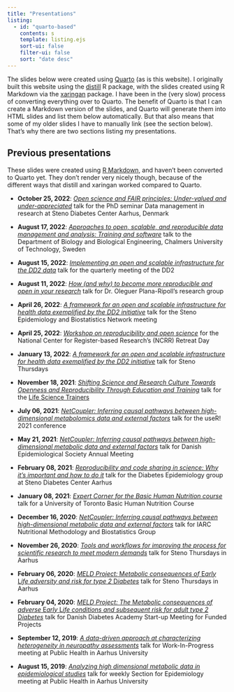 ```yaml
---
title: "Presentations"
listing:
  - id: "quarto-based"
    contents: s
    template: listing.ejs
    sort-ui: false
    filter-ui: false
    sort: "date desc"
---
```


The slides below were created using [Quarto](https://quarto.org/) (as is
this website). I originally built this website using the
[distill](https://rstudio.github.io/distill/) R package, with the slides
created using R Markdown via the
[xaringan](https://slides.yihui.org/xaringan/) package. I have been in
the (very slow) process of converting everything over to Quarto. The
benefit of Quarto is that I can create a Markdown version of the slides,
and Quarto will generate them into HTML slides and list them below
automatically. But that also means that some of my older slides I have
to manually link (see the section below). That's why there are two
sections listing my presentations.

::: {#quarto-based}
:::

## Previous presentations

These slides were created using [R
Markdown](https://rmarkdown.rstudio.com/), and haven't been converted to
Quarto yet. They don't render very nicely though, because of the
different ways that distill and xaringan worked compared to Quarto.

-   **October 25, 2022**: [*Open science and FAIR principles:
    Under-valued and under-appreciated*](steno/2022-10-25/index.html)
    talk for the PhD seminar Data management in research at Steno
    Diabetes Center Aarhus, Denmark

-   **August 17, 2022**: [*Approaches to open, scalable, and
    reproducible data management and analysis: Training and
    software*](misc/2022-08-17/index.html) talk to the Department of
    Biology and Biological Engineering, Chalmers University of
    Technology, Sweden

-   **August 15, 2022**: [*Implementing an open and scalable
    infrastructure for the DD2 data*](misc/2022-08-15/index.html) talk
    for the quarterly meeting of the DD2

-   **August 11, 2022**: [*How (and why) to become more reproducible and
    open in your research*](au/2022-08-11/index.html) talk for Dr.
    Oleguer Plana-Ripoll's research group

-   **April 26, 2022**: [*A framework for an open and scalable
    infrastructure for health data exemplified by the DD2
    initiative*](steno/2022-04-26/index.html) talk for the Steno
    Epidemiology and Biostatistics Network meeting

-   **April 25, 2022**: [*Workshop on reproducibility and open
    science*](au/2022-04-25/index.html) for the National Center for
    Register-based Research's (NCRR) Retreat Day

-   **January 13, 2022**: [*A framework for an open and scalable
    infrastructure for health data exemplified by the DD2
    initiative*](steno/2022-01-13/index.html) talk for Steno Thursdays

-   **November 18, 2021**: [*Shifting Science and Research Culture
    Towards Openness and Reproducibility Through Education and
    Training*](misc/2021-11-18/index.html) talk for the [Life Science
    Trainers](https://lifescitrainers.org/2021/11/09/november-2021-how-i-teach-life-scientists-r/)

-   **July 06, 2021**: [*NetCoupler: Inferring causal pathways between
    high-dimensional metabolomics data and external
    factors*](user/2021-07-06/index.html) talk for the useR! 2021
    conference

-   **May 21, 2021**: [*NetCoupler: Inferring causal pathways between
    high-dimensional metabolic data and external
    factors*](des/2021-05-21/index.html) talk for Danish Epidemiological
    Society Annual Meeting

-   **February 08, 2021**: [*Reproducibility and code sharing in
    science: Why it's important and how to do
    it*](steno/2021-02-08/index.html) talk for the Diabetes Epidemiology
    group at Steno Diabetes Center Aarhus

-   **January 08, 2021**: [*Expert Corner for the Basic Human Nutrition
    course*](misc/2021-01-08/index.html) talk for a University of
    Toronto Basic Human Nutrition Course

-   **December 16, 2020**: [*NetCoupler: Inferring causal pathways
    between high-dimensional metabolic data and external
    factors*](iarc/2020-12-16/index.html) talk for IARC Nutritional
    Methodology and Biostatistics Group

-   **November 26, 2020**: [*Tools and workflows for improving the
    process for scientific research to meet modern
    demands*](steno/2020-11-26/index.html) talk for Steno Thursdays in
    Aarhus

-   **February 06, 2020**: [*MELD Project:* M*etabolic consequences of*
    E*arly* L*ife adversity and risk for type 2*
    D*iabetes*](steno/2020-02-06/index.html) talk for Steno Thursdays in
    Aarhus

-   **February 04, 2020**: [*MELD Project: The* M*etabolic consequences
    of adverse* E*arly* L*ife conditions and subsequent risk for adult
    type 2* D*iabetes*](dda/2020-02-04/index.html) talk for Danish
    Diabetes Academy Start-up Meeting for Funded Projects

-   **September 12, 2019**: [*A data-driven approach at characterizing
    heterogeneity in neuropathy
    assessments*](au-ph/2019-09-12/index.html) talk for Work-In-Progress
    meeting at Public Health in Aarhus University

-   **August 15, 2019**: [*Analyzing high dimensional metabolic data in
    epidemiological studies*](au-ph/2019-08-15/slides.html) talk for
    weekly Section for Epidemiology meeting at Public Health in Aarhus
    University
